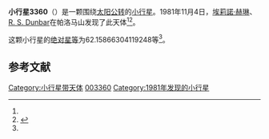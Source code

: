 {{Infobox planet
| bgcolour = #FFFFC0
| name = 3360 Syrinx
| symbol = 
| image = 
| caption = 
| discovery = yes
| discovery_ref = 
| discoverer = [[埃莉諾·赫琳|埃莉諾·赫琳]]、[[R._S._Dunbar|R. S. Dunbar]]
| discovery_site = [[帕洛马山|帕洛马山]] 
| discovered = 1981年11月4日
| designations = yes
| mp_name = 
| named_after = 
| alt_names = 
| mp_category = [[阿波罗型小行星|阿波罗型小行星]]
| orbit_ref = <ref name="a">[http://ssd.jpl.nasa.gov/sbdb.cgi?sstr=3360 3360 Syrinx] {{Wayback|url=http://ssd.jpl.nasa.gov/sbdb.cgi?sstr=3360 |date=20210521002713 }}，小行星數據庫瀏覽器（JPL Small-Body Database Browser）－[[美国国家航空航天局|美国国家航空航天局]]喷气推进实验室</ref>
| epoch = 2456400.5 (2013年4月18日更新)
| aphelion = {{convert|4.305540074828626|AU|km|3|abbr=on|lk=out}}
| perihelion = {{convert|.6337226851171814|AU|km|3|abbr=on}}
| semimajor = {{convert|2.469631379972903|AU|km|3|abbr=on}}
| eccentricity = 0.743393816
| period = 1417.576905 [[日|日]]<br />3.88[[儒略年|儒略年]]
| avg_speed = 
| inclination = 21.40176126121646
| asc_node = 243.9292150991676
| mean_anomaly = 
| arg_peri = 62.15866304119248
| satellites = 
| physical_characteristics = yes
| dimensions = 
| mass = 
| density = 
| surface_grav = 
| escape_velocity = 
| sidereal_day = 
| axial_tilt = 
| pole_ecliptic_lat = 
| pole_ecliptic_lon = 
| albedo = 
| temperatures= 
| temp_name1 = 
| mean_temp_1 = 
| max_temp_1 = 
| temp_name2 = 
| max_temp_2 = 
| spectral_type = 
| abs_magnitude = 62.15866304119248
}}

'''小行星3360'''（{{lang-en|3360 Syrinx}}）是一颗围绕[[太阳|太阳]][[公转|公转]]的[[小行星|小行星]]。1981年11月4日，[[埃莉諾·赫琳|埃莉諾·赫琳]]、[[R._S._Dunbar|R. S. Dunbar]]在帕洛马山发现了此天体<ref name="a" /><ref>{{cite news|title=小行星列表|url=http://cfa-www.harvard.edu/iau/lists/NumberedMPs.txt|accessdate=2013-07-08|newspaper=哈佛大学|archive-date=2008-05-17|archive-url=https://web.archive.org/web/20080517010638/http://cfa-www.harvard.edu/iau/lists/NumberedMPs.txt|dead-url=no}}</ref>。

这颗小行星的[[绝对星等|绝对星等]]为62.15866304119248等<ref name="a" />。

==参考文献==
{{reflist}}
{{Minor Planet Number|[[小行星3359|小行星3359]]|[[小行星3361|小行星3361]]}}

{{小天体}}

[[Category:小行星带天体|Category:小行星带天体]]
[[Category:艾琳達族|003360]]
[[Category:1981年发现的小行星|Category:1981年发现的小行星]]

{{asteroid-stub}}